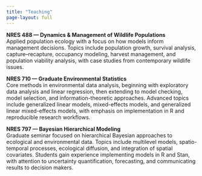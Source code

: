 ```yaml
---
title: "Teaching"
page-layout: full
---
```


**NRES 488 — Dynamics & Management of Wildlife Populations**  
Applied population ecology with a focus on how models inform management decisions. Topics include population growth, survival analysis, capture–recapture, occupancy modeling, harvest management, and population viability analysis, with case studies from contemporary wildlife issues.

**NRES 710 — Graduate Environmental Statistics**  
Core methods in environmental data analysis, beginning with exploratory data analysis and linear regression, then extending to model checking, model selection, and information-theoretic approaches. Advanced topics include generalized linear models, mixed-effects models, and generalized linear mixed-effects models, with emphasis on implementation in R and reproducible research workflows.

**NRES 797 — Bayesian Hierarchical Modeling**  
Graduate seminar focused on hierarchical Bayesian approaches to ecological and environmental data. Topics include multilevel models, spatio-temporal processes, ecological diffusion, and integration of spatial covariates. Students gain experience implementing models in R and Stan, with attention to uncertainty quantification, forecasting, and communicating results to decision makers.
